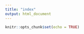 ```yaml
---
title: "index"
output: html_document
---
```


```r
knitr::opts_chunk$set(echo = TRUE)
```
